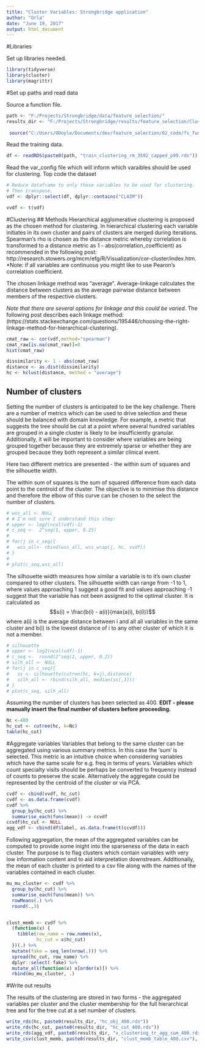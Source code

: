 ```yaml
---
title: "Cluster Variables: Strongbridge application"
author: "Orla"
date: "June 19, 2017"
output: html_document
---
```



#Libraries

Set up libraries needed. 

```r
library(tidyverse)
library(cluster)
library(magrittr)
```



#Set up paths and read data 

Source a function file. 

```r
path <- "F:/Projects/Strongbridge/data/feature_selection/"
results_dir <- "F:/Projects/Strongbridge/results/feature_selection/Clustering/Lasso_top_coded/"
 
 source("C:/Users/ODoyle/Documents/dev/feature_selection/02_code/fs_funtions.R")
```

Read the training data.  
```r
df <- readRDS(paste0(path, "train_clustering_rm_3592_capped_p99.rds"))

```

Read the var_config file which will inform which varaibles should be used for clustering. 
Top code the dataset

```r

# Reduce dataframe to only those variables to be used for clustering. 
# Then transpose.
vdf <- dplyr::select(df, dplyr::contains("CLAIM"))

vvdf <- t(vdf)
```


#Clustering 
## Methods
Hierarchical agglomerative clustering is proposed as the chosen method for clustering. In hierarchical clustering each variable initiates in its own cluster and pairs of clusters are merged during iterations. Spearman's rho is chosen as the distance metric whereby correlation is transformed to a distance metric as 1 - abs(correlation_coefficient) as recommended in the following post: http://research.stowers.org/mcm/efg/R/Visualization/cor-cluster/index.htm. *Note: if all variables are continuous you might like to use Pearon's correlation coefficient. 

The chosen linkage method was "average". Average-linkage calculates the distance between clusters as the average pairwise distance between members of the respective clusters.  

*Note that there are several options for linkage and this could be varied*. The following post describes each linkage method: (https://stats.stackexchange.com/questions/195446/choosing-the-right-linkage-method-for-hierarchical-clustering). 



```r
cmat_raw <- cor(vdf,method="spearman")
cmat_raw[is.na(cmat_raw)]=0
hist(cmat_raw)
```
```r
dissimilarity <- 1 - abs(cmat_raw)
distance <- as.dist(dissimilarity)
hc <- hclust(distance, method = "average")
```

## Number of clusters
Setting the number of clusters is anticipated to be the key challenge. There are a number of metrics which can be used to drive selection and these should be balanced with domain knowledge. For example, a metric that suggests the tree should be cut at a point where several hundred variables are grouped in a single cluster is likely to be insufficiently granular. Additionally, it will be important to consider where variables are being grouped together because they are extremely sparse or whether they are grouped because they both represent a similar clinical event. 

Here two different metrics are presented - the within sum of squares and the silhouette width. 

The within sum of squares is the sum of squared difference from each data point to the centroid of the cluster. The objective is to minimise this distance and therefore the elbow of this curve can be chosen to the select the number of clusters. 

```r

# wss_all <- NULL
# # I'm not sure I understand this step:
# upper <- log2(ncol(vdf)-1)
# c_seq <-  2^seq(1, upper, 0.25)
# 
# for(j in c_seq){
#   wss_all<- rbind(wss_all, wss_wrap(j, hc, vvdf))
# }
# 
# plot(c_seq,wss_all)
```

The silhouette width measures how similar a variable is to it's own cluster compared to other clusters. The silhouette width can range from -1 to 1, where values approaching 1 suggest a good fit and values approaching -1 suggest that the variable has not been assigned to the optimal cluster. It is calculated as 
$$s(i) = \frac{b(i) - a(i)}{max(a(i), b(i))}$$
where a(i) is the average distance between i and all all variables in the same cluster and b(i) is the lowest distance of i to any other cluster of which it is not a member. 

```r
# silhouette
# upper <- log2(ncol(vdf)-1)
# c_seq <-  round(2^seq(1, upper, 0.2))
# silh_all <- NULL
# for(j in c_seq){
#   ss <- silhouette(cutree(hc, k=j),distance)
#   silh_all <- rbind(silh_all, median(ss[,3]))
# }
# plot(c_seq, silh_all)
```

Assuming the number of clusters has been selected as 400. **EDIT - please manually insert the final number of clusters before proceeding.**

```r
Nc <-400
hc_cut <- cutree(hc, k=Nc)
table(hc_cut)
```
 


#Aggregate variables 
Variables that belong to the same cluster can be aggregated using various summary metrics. In this case the 'sum' is selected. This metric is an intuitive choice when considering variables which have the same scale for e.g. freq in terms of years. Variables which count specialty visits should be perhaps be converted to frequency instead of counts to preserve the scale. Alternatively the aggregate could be represented by the centroid of the cluster or via PCA. 

```r

cvdf <- cbind(vvdf, hc_cut)
cvdf <- as.data.frame(cvdf)
cvdf %>% 
  group_by(hc_cut) %>% 
  summarise_each(funs(mean)) -> ccvdf
ccvdf$hc_cut <- NULL
agg_vdf <- cbind(df$label, as.data.frame(t(ccvdf)))												   
```

Following aggregation, the mean of the aggregated variables can be computed to provide some inight into the sparseness of the data in each cluster. The purpose is to flag clusters which contain variables with very low information content and to aid interpretation downstream. Additionally, the mean of each cluster is printed to a csv file along with the names of the variables contained in each cluster. 

```r
mu_mu_cluster <- cvdf %>% 
  group_by(hc_cut) %>% 
  summarise_each(funs(mean)) %>%
  rowMeans(.) %>% 
  round(.,3)


clust_memb <- cvdf %>% 
  (function(x) {
    tibble(row_name = row.names(x),
           hc_cut = x$hc_cut)
  })(.) %>%
  mutate(fake = seq_len(nrow(.))) %>%
  spread(hc_cut, row_name) %>%
  dplyr::select(-fake) %>%
  mutate_all(function(x) x[order(x)]) %>% 
  rbind(mu_mu_cluster, .)

```

#Write out results

The results of the clustering are stored in two forms - the aggregated variables per cluster and the cluster membership for the full hierarchical tree and for the tree cut at a set number of clusters. 


```r
write_rds(hc, paste0(results_dir, "hc_obj_400.rds"))
write_rds(hc_cut, paste0(results_dir, "hc_cut_400.rds"))
write_rds(agg_vdf, paste0(results_dir, "x_clustering_tr_agg_sum_400.rds"))
write_csv(clust_memb, paste0(results_dir, "clust_memb_table_400.csv"), na="")
```


